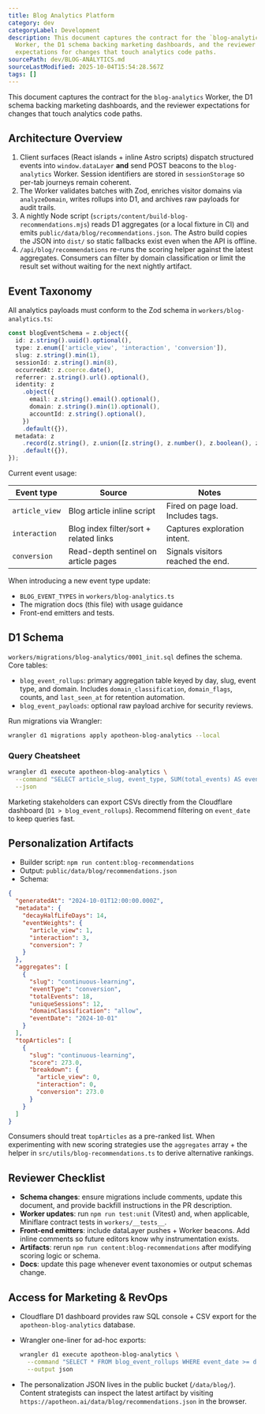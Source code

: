 ```yaml
---
title: Blog Analytics Platform
category: dev
categoryLabel: Development
description: This document captures the contract for the `blog-analytics`
  Worker, the D1 schema backing marketing dashboards, and the reviewer
  expectations for changes that touch analytics code paths.
sourcePath: dev/BLOG-ANALYTICS.md
sourceLastModified: 2025-10-04T15:54:28.567Z
tags: []
---
```


This document captures the contract for the `blog-analytics` Worker, the D1
schema backing marketing dashboards, and the reviewer expectations for changes
that touch analytics code paths.

## Architecture Overview

1. Client surfaces (React islands + inline Astro scripts) dispatch structured
   events into `window.dataLayer` **and** send POST beacons to the
   `blog-analytics` Worker. Session identifiers are stored in `sessionStorage`
   so per-tab journeys remain coherent.
2. The Worker validates batches with Zod, enriches visitor domains via
   `analyzeDomain`, writes rollups into D1, and archives raw payloads for audit
   trails.
3. A nightly Node script (`scripts/content/build-blog-recommendations.mjs`)
   reads D1 aggregates (or a local fixture in CI) and emits
   `public/data/blog/recommendations.json`. The Astro build copies the JSON into
   `dist/` so static fallbacks exist even when the API is offline.
4. `/api/blog/recommendations` re-runs the scoring helper against the latest
   aggregates. Consumers can filter by domain classification or limit the result
   set without waiting for the next nightly artifact.

## Event Taxonomy

All analytics payloads must conform to the Zod schema in
`workers/blog-analytics.ts`:

```ts
const blogEventSchema = z.object({
  id: z.string().uuid().optional(),
  type: z.enum(['article_view', 'interaction', 'conversion']),
  slug: z.string().min(1),
  sessionId: z.string().min(8),
  occurredAt: z.coerce.date(),
  referrer: z.string().url().optional(),
  identity: z
    .object({
      email: z.string().email().optional(),
      domain: z.string().min(1).optional(),
      accountId: z.string().optional(),
    })
    .default({}),
  metadata: z
    .record(z.string(), z.union([z.string(), z.number(), z.boolean(), z.null()]))
    .default({}),
});
```

Current event usage:

| Event type     | Source                                 | Notes                              |
| -------------- | -------------------------------------- | ---------------------------------- |
| `article_view` | Blog article inline script             | Fired on page load. Includes tags. |
| `interaction`  | Blog index filter/sort + related links | Captures exploration intent.       |
| `conversion`   | Read-depth sentinel on article pages   | Signals visitors reached the end.  |

When introducing a new event type update:

- `BLOG_EVENT_TYPES` in `workers/blog-analytics.ts`
- The migration docs (this file) with usage guidance
- Front-end emitters and tests.

## D1 Schema

`workers/migrations/blog-analytics/0001_init.sql` defines the schema. Core
tables:

- `blog_event_rollups`: primary aggregation table keyed by day, slug, event
  type, and domain. Includes `domain_classification`, `domain_flags`, counts,
  and `last_seen_at` for retention automation.
- `blog_event_payloads`: optional raw payload archive for security reviews.

Run migrations via Wrangler:

```bash
wrangler d1 migrations apply apotheon-blog-analytics --local
```

### Query Cheatsheet

```bash
wrangler d1 execute apotheon-blog-analytics \
  --command "SELECT article_slug, event_type, SUM(total_events) AS events FROM blog_event_rollups GROUP BY 1,2 ORDER BY events DESC" \
  --json
```

Marketing stakeholders can export CSVs directly from the Cloudflare dashboard
(`D1 > blog_event_rollups`). Recommend filtering on `event_date` to keep queries
fast.

## Personalization Artifacts

- Builder script: `npm run content:blog-recommendations`
- Output: `public/data/blog/recommendations.json`
- Schema:

```json
{
  "generatedAt": "2024-10-01T12:00:00.000Z",
  "metadata": {
    "decayHalfLifeDays": 14,
    "eventWeights": {
      "article_view": 1,
      "interaction": 3,
      "conversion": 7
    }
  },
  "aggregates": [
    {
      "slug": "continuous-learning",
      "eventType": "conversion",
      "totalEvents": 18,
      "uniqueSessions": 12,
      "domainClassification": "allow",
      "eventDate": "2024-10-01"
    }
  ],
  "topArticles": [
    {
      "slug": "continuous-learning",
      "score": 273.0,
      "breakdown": {
        "article_view": 0,
        "interaction": 0,
        "conversion": 273.0
      }
    }
  ]
}
```

Consumers should treat `topArticles` as a pre-ranked list. When experimenting
with new scoring strategies use the `aggregates` array + the helper in
`src/utils/blog-recommendations.ts` to derive alternative rankings.

## Reviewer Checklist

- **Schema changes**: ensure migrations include comments, update this document,
  and provide backfill instructions in the PR description.
- **Worker updates**: run `npm run test:unit` (Vitest) and, when applicable,
  Miniflare contract tests in `workers/__tests__`.
- **Front-end emitters**: include dataLayer pushes + Worker beacons. Add inline
  comments so future editors know why instrumentation exists.
- **Artifacts**: rerun `npm run content:blog-recommendations` after modifying
  scoring logic or schema.
- **Docs**: update this page whenever event taxonomies or output schemas change.

## Access for Marketing & RevOps

- Cloudflare D1 dashboard provides raw SQL console + CSV export for the
  `apotheon-blog-analytics` database.
- Wrangler one-liner for ad-hoc exports:

  ```bash
  wrangler d1 execute apotheon-blog-analytics \
    --command "SELECT * FROM blog_event_rollups WHERE event_date >= date('now', '-30 day')" \
    --output json
  ```

- The personalization JSON lives in the public bucket (`/data/blog/`). Content
  strategists can inspect the latest artifact by visiting
  `https://apotheon.ai/data/blog/recommendations.json` in the browser.
